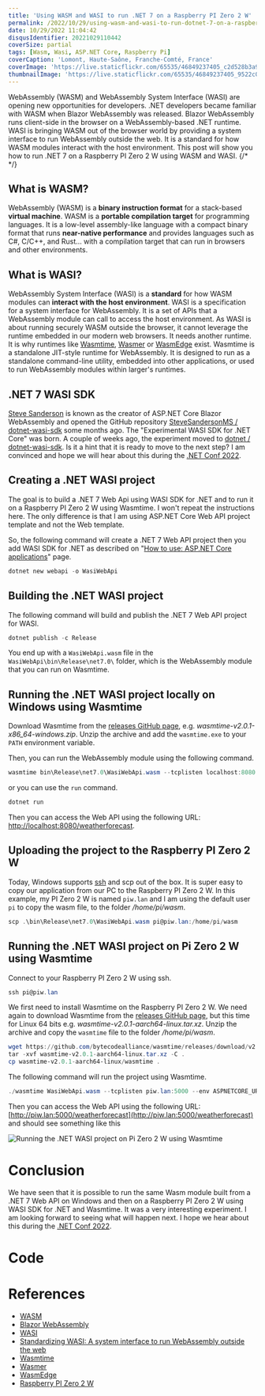 ```yaml
---
title: 'Using WASM and WASI to run .NET 7 on a Raspberry PI Zero 2 W'
permalink: /2022/10/29/using-wasm-and-wasi-to-run-dotnet-7-on-a-raspberry-pi-zero-2-w/
date: 10/29/2022 11:04:42
disqusIdentifier: 20221029110442
coverSize: partial
tags: [Wasm, Wasi, ASP.NET Core, Raspberry Pi]
coverCaption: 'Lomont, Haute-Saône, Franche-Comté, France'
coverImage: 'https://live.staticflickr.com/65535/46849237405_c2d528b3a9_h.jpg'
thumbnailImage: 'https://live.staticflickr.com/65535/46849237405_9522c01139_q.jpg'
---
```

WebAssembly (WASM) and WebAssembly System Interface (WASI) are opening new opportunities for developers. .NET developers became familiar with WASM when Blazor WebAssembly was released. Blazor WebAssembly runs client-side in the browser on a WebAssembly-based .NET runtime. WASI is bringing WASM out of the browser world by providing a system interface to run WebAssembly outside the web. It is a standard for how WASM modules interact with the host environment. This post will show you how to run .NET 7 on a Raspberry PI Zero 2 W using WASM and WASI.
{/* <!-- more --> */}

## What is WASM?

WebAssembly (WASM) is a **binary instruction format** for a stack-based **virtual machine**. WASM is a **portable compilation target** for programming languages. It is a low-level assembly-like language with a compact binary format that runs **near-native performance** and provides languages such as C#, C/C++, and Rust… with a compilation target that can run in browsers and other environments.

## What is WASI?

WebAssembly System Interface (WASI) is a **standard** for how WASM modules can **interact with the host environment**. WASI is a specification for a system interface for WebAssembly. It is a set of APIs that a WebAssembly module can call to access the host environment.
As WASI is about running securely WASM outside the browser, it cannot leverage the runtime embedded in our modern web browsers. It needs another runtime. It is why runtimes like [Wasmtime](https://wasmtime.dev/), [Wasmer](https://wasmer.io/) or [WasmEdge](https://wasmedge.org/) exist. Wasmtime is a standalone JIT-style runtime for WebAssembly. It is designed to run as a standalone command-line utility, embedded into other applications, or used to run WebAssembly modules within larger's runtimes.

## .NET 7 WASI SDK

[Steve Sanderson](https://twitter.com/stevensanderson) is known as the creator of ASP.NET Core Blazor WebAssembly and opened the GitHub repository [SteveSandersonMS / dotnet-wasi-sdk](https://github.com/SteveSandersonMS/dotnet-wasi-sdk) some months ago. The "Experimental WASI SDK for .NET Core" was born. A couple of weeks ago, the experiment moved to [dotnet / dotnet-wasi-sdk](https://github.com/dotnet/dotnet-wasi-sdk). Is it a hint that it is ready to move to the next step? I am convinced and hope we will hear about this during the [.NET Conf 2022](https://www.dotnetconf.net/).

## Creating a .NET WASI project

The goal is to build a .NET 7 Web Api using WASI SDK for .NET and to run it on a Raspberry PI Zero 2 W using Wasmtime. I won't repeat the instructions here. The only difference is that I am using ASP.NET Core Web API project template and not the Web template.

So, the following command will create a .NET 7 Web API project then you add WASI SDK for .NET as described on "[How to use: ASP.NET Core applications](https://github.com/dotnet/dotnet-wasi-sdk#how-to-use-aspnet-core-applications)" page.

```powershell
dotnet new webapi -o WasiWebApi
```

## Building the .NET WASI project

The following command will build and publish the .NET 7 Web API project for WASI.

```powershell
dotnet publish -c Release
```

You end up with a `WasiWebApi.wasm` file in the `WasiWebApi\bin\Release\net7.0\` folder, which is the WebAssembly module that you can run on Wasmtime.

## Running the .NET WASI project locally on Windows using Wasmtime

Download Wasmtime from the [releases GitHub page](https://github.com/bytecodealliance/wasmtime/releases), e.g. _wasmtime-v2.0.1-x86_64-windows.zip_. Unzip the archive and add the `wasmtime.exe` to your `PATH` environment variable.

Then, you can run the WebAssembly module using the following command.

```powershell
wasmtime bin\Release\net7.0\WasiWebApi.wasm --tcplisten localhost:8080 --env ASPNETCORE_URLS=http://localhost:8080
```

or you can use the `run` command.

```powershell
dotnet run
```

Then you can access the Web API using the following URL: [http://localhost:8080/weatherforecast](http://localhost:8080/weatherforecast).

## Uploading the project to the Raspberry PI Zero 2 W

Today, Windows supports [ssh](https://learn.microsoft.com/en-us/windows/terminal/tutorials/ssh) and scp out of the box. It is super easy to copy our application from our PC to the Raspberry PI Zero 2 W. In this example, my PI Zero 2 W is named `piw.lan` and I am using the default user `pi` to copy the wasm file, to the folder _/home/pi/wasm_.

```powershell
scp .\bin\Release\net7.0\WasiWebApi.wasm pi@piw.lan:/home/pi/wasm
```

## Running the .NET WASI project on Pi Zero 2 W using Wasmtime

Connect to your Raspberry PI Zero 2 W using ssh.

```powershell
ssh pi@piw.lan
```

We first need to install Wasmtime on the Raspberry PI Zero 2 W. We need again to download Wasmtime from the [releases GitHub page](https://github.com/bytecodealliance/wasmtime/releases), but this time for Linux 64 bits e.g. _wasmtime-v2.0.1-aarch64-linux.tar.xz_. Unzip the archive and copy the `wasmtime` file to the folder _/home/pi/wasm_.

```powershell
wget https://github.com/bytecodealliance/wasmtime/releases/download/v2.0.1/wasmtime-v2.0.1-aarch64-linux.tar.xz
tar -xvf wasmtime-v2.0.1-aarch64-linux.tar.xz -C .
cp wasmtime-v2.0.1-aarch64-linux/wasmtime .
```

The following command will run the project using Wasmtime.

```powershell
./wasmtime WasiWebApi.wasm --tcplisten piw.lan:5000 --env ASPNETCORE_URLS=http://piw.lan:5000
```

Then you can access the Web API using the following URL: [http://piw.lan:5000/weatherforecast](http://piw.lan:5000/weatherforecast) and should see something like this

![Running the .NET WASI project on Pi Zero 2 W using Wasmtime](/images/WasiWebApi.png)

# Conclusion

We have seen that it is possible to run the same Wasm module built from a .NET 7 Web API on Windows and then on a Raspberry PI Zero 2 W using WASI SDK for .NET and Wasmtime. It was a very interesting experiment. I am looking forward to seeing what will happen next. I hope we hear about this during the [.NET Conf 2022](https://www.dotnetconf.net/).

# Code

<GitHubCard user="laurentkempe" repo="WasiWebApi" />

# References

* [WASM](https://webassembly.org/)
* [Blazor WebAssembly](https://learn.microsoft.com/en-us/aspnet/core/blazor/hosting-models?view=aspnetcore-6.0#blazor-webassembly)
* [WASI](https://wasi.dev/)
* [Standardizing WASI: A system interface to run WebAssembly outside the web](https://hacks.mozilla.org/2019/03/standardizing-wasi-a-webassembly-system-interface/)
* [Wasmtime](https://wasmtime.dev/)
* [Wasmer](https://wasmer.io/)
* [WasmEdge](https://wasmedge.org/)
* [Raspberry PI Zero 2 W](https://www.raspberrypi.com/products/raspberry-pi-zero-2-w/)

